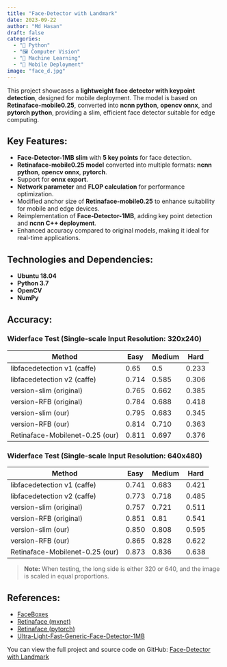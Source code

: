 ```yaml
---
title: "Face-Detector with Landmark"
date: 2023-09-22
author: "Md Hasan"
draft: false
categories:
  - "🐍 Python"
  - "🖼️ Computer Vision"
  - "🧠 Machine Learning"
  - "📱 Mobile Deployment"
image: "face_d.jpg"
---
```


This project showcases a **lightweight face detector with keypoint detection**, designed for mobile deployment. The model is based on **Retinaface-mobile0.25**, converted into **ncnn python**, **opencv onnx**, and **pytorch python**, providing a slim, efficient face detector suitable for edge computing.

## Key Features:
- **Face-Detector-1MB slim** with **5 key points** for face detection.
- **Retinaface-mobile0.25 model** converted into multiple formats: **ncnn python**, **opencv onnx**, **pytorch**.
- Support for **onnx export**.
- **Network parameter** and **FLOP calculation** for performance optimization.
- Modified anchor size of **Retinaface-mobile0.25** to enhance suitability for mobile and edge devices.
- Reimplementation of **Face-Detector-1MB**, adding key point detection and **ncnn C++ deployment**.
- Enhanced accuracy compared to original models, making it ideal for real-time applications.

## Technologies and Dependencies:
- **Ubuntu 18.04**
- **Python 3.7**
- **OpenCV**
- **NumPy**

## Accuracy:
### Widerface Test (Single-scale Input Resolution: 320x240)
| Method | Easy | Medium | Hard |
|--------|------|--------|------|
| libfacedetection v1 (caffe) | 0.65 | 0.5 | 0.233 |
| libfacedetection v2 (caffe) | 0.714 | 0.585 | 0.306 |
| version-slim (original) | 0.765 | 0.662 | 0.385 |
| version-RFB (original) | 0.784 | 0.688 | 0.418 |
| version-slim (our) | 0.795 | 0.683 | 0.345 |
| version-RFB (our) | 0.814 | 0.710 | 0.363 |
| Retinaface-Mobilenet-0.25 (our) | 0.811 | 0.697 | 0.376 |

### Widerface Test (Single-scale Input Resolution: 640x480)
| Method | Easy | Medium | Hard |
|--------|------|--------|------|
| libfacedetection v1 (caffe) | 0.741 | 0.683 | 0.421 |
| libfacedetection v2 (caffe) | 0.773 | 0.718 | 0.485 |
| version-slim (original) | 0.757 | 0.721 | 0.511 |
| version-RFB (original) | 0.851 | 0.81 | 0.541 |
| version-slim (our) | 0.850 | 0.808 | 0.595 |
| version-RFB (our) | 0.865 | 0.828 | 0.622 |
| Retinaface-Mobilenet-0.25 (our) | 0.873 | 0.836 | 0.638 |

> **Note:** When testing, the long side is either 320 or 640, and the image is scaled in equal proportions.

## References:
- [FaceBoxes](https://github.com/zisianw/FaceBoxes)
- [Retinaface (mxnet)](https://github.com/deepinsight/insightface/tree/master/RetinaFace)
- [Retinaface (pytorch)](https://github.com/biubug6/Pytorch_Retinaface)
- [Ultra-Light-Fast-Generic-Face-Detector-1MB](https://github.com/Linzaer/Ultra-Light-Fast-Generic-Face-Detector-1MB)

You can view the full project and source code on GitHub: [Face-Detector with Landmark](https://github.com/mdhasanai/lightweight-face-detection.git)
